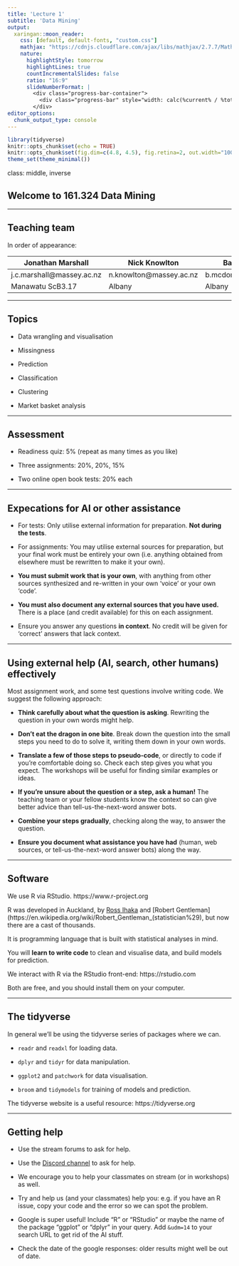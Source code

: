 ```yaml
---
title: 'Lecture 1'
subtitle: 'Data Mining'
output:
  xaringan::moon_reader:
    css: [default, default-fonts, "custom.css"]
    mathjax: "https://cdnjs.cloudflare.com/ajax/libs/mathjax/2.7.7/MathJax.js?config=TeX-MML-AM_CHTML"
    nature:
      highlightStyle: tomorrow
      highlightLines: true
      countIncrementalSlides: false
      ratio: "16:9"
      slideNumberFormat: |
        <div class="progress-bar-container">
          <div class="progress-bar" style="width: calc(%current% / %total% * 100%);" />
        </div>
editor_options:
  chunk_output_type: console
---
```


```r
library(tidyverse)
knitr::opts_chunk$set(echo = TRUE)
knitr::opts_chunk$set(fig.dim=c(4.8, 4.5), fig.retina=2, out.width="100%", comment="#>")
theme_set(theme_minimal())
```

class: middle, inverse

## Welcome to 161.324 Data Mining

---

## Teaching team

In order of appearance:

Jonathan Marshall         |  Nick Knowlton            |  Barry McDonald 
--------------------------|---------------------------|--------------------------
j.c.marshall@massey.ac.nz |  n.knowlton@massey.ac.nz  | b.mcdonald@massey.ac.nz
Manawatu ScB3.17          |  Albany                   | Albany

---

## Topics

- Data wrangling and visualisation

- Missingness

- Prediction

- Classification

- Clustering

- Market basket analysis

---

## Assessment

- Readiness quiz: 5% (repeat as many times as you like)

- Three assignments: 20%, 20%, 15%

- Two online open book tests: 20% each

---

## Expecations for AI or other assistance

- For tests: Only utilise external information for preparation. **Not during the tests**.

- For assignments: You may utilise external sources for preparation, but your final work must be
entirely your own (i.e. anything obtained from elsewhere must be rewritten to make it your own).

- **You must submit work that is your own**, with anything from other sources synthesized and re-written in
your own 'voice' or your own 'code'.

- **You must also document any external sources that you have used.** There is a place (and credit available) for this on each assignment.

- Ensure you answer any questions **in context**. No credit will be given for 'correct' answers that lack
context.

---

## Using external help (AI, search, other humans) effectively

Most assignment work, and some test questions involve writing code. We suggest the following approach:

 - **Think carefully about what the question is asking**. Rewriting the question in your own words might help.

 - **Don't eat the dragon in one bite**. Break down the question into the small steps you need to do to solve it, writing them down in your own words.

 - **Translate a few of those steps to pseudo-code**, or directly to code if you're comfortable doing so. Check each step gives you what you expect. The workshops will be useful for finding similar examples or ideas.

 - **If you're unsure about the question or a step, ask a human!** The teaching team or your fellow students know the context so can give better advice than tell-us-the-next-word answer bots.

 - **Combine your steps gradually**, checking along the way, to answer the question.

 - **Ensure you document what assistance you have had** (human, web sources, or tell-us-the-next-word answer bots) along the way.

---

## Software

We use R via RStudio. https://www.r-project.org

R was developed in Auckland, by [Ross Ihaka](https://en.wikipedia.org/wiki/Ross_Ihaka) and [Robert Gentleman](https://en.wikipedia.org/wiki/Robert_Gentleman_(statistician%29), but now there are a cast of thousands.

It is programming language that is built with statistical analyses in mind.

You will **learn to write code** to clean and visualise data, and build models for prediction.

We interact with R via the RStudio front-end: https://rstudio.com

Both are free, and you should install them on your computer.

---

## The tidyverse

In general we'll be using the tidyverse series of packages where we can.

- `readr` and `readxl` for loading data.

- `dplyr` and `tidyr` for data manipulation.

- `ggplot2` and `patchwork` for data visualisation. 

- `broom` and `tidymodels` for training of models and prediction.

The tidyverse website is a useful resource: https://tidyverse.org

---

## Getting help

- Use the stream forums to ask for help.

- Use the [Discord channel](https://discord.gg/Mzk7fUk) to ask for help.

- We encourage you to help your classmates on stream (or in workshops) as well.

- Try and help us (and your classmates) help you: e.g. if you have an R issue, copy your code and the error so we can spot the problem.

- Google is super useful! Include "R" or "RStudio" or maybe the name of the package "ggplot" or "dplyr" in your query. Add `&udm=14` to your search URL to get rid of the AI stuff.

- Check the date of the google responses: older results might well be out of date.
